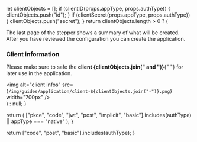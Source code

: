 
  let clientObjects = [];
  if (clientID(props.appType, props.authType)) {
    clientObjects.push("id");
  }
  if (clientSecret(props.appType, props.authType)) {
    clientObjects.push("secret");
  }
  return clientObjects.length > 0 ? (
    <div>
      <p>
        The last page of the stepper shows a summary of what will be created.
        After you have reviewed the configuration you can create the
        application.
      </p>
      <h3>Client information</h3>
      <p>
        Please make sure to safe the <b>client {clientObjects.join(" and ")}</b>{" "}
        for later use in the application.
      </p>
      <img
        alt="client infos"
        src={`/img/guides/application/client-${clientObjects.join("-")}.png`}
        width="700px"
      />
    </div>
  ) : null;
}

  return (
    ["pkce", "code", "jwt", "post", "implicit", "basic"].includes(authType) ||
    appType === "native"
  );
}

  return ["code", "post", "basic"].includes(authType);
}
